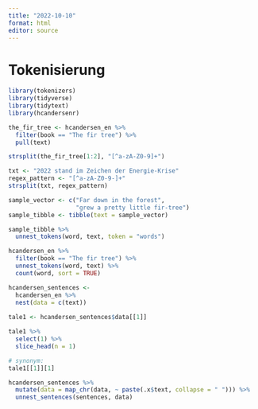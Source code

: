 ```yaml
---
title: "2022-10-10"
format: html
editor: source
---
```



# Tokenisierung

```r
library(tokenizers)
library(tidyverse)
library(tidytext)
library(hcandersenr)

the_fir_tree <- hcandersen_en %>%
  filter(book == "The fir tree") %>%
  pull(text)
```



```r
strsplit(the_fir_tree[1:2], "[^a-zA-Z0-9]+")
```


```r
txt <- "2022 stand im Zeichen der Energie-Krise"
regex_pattern <- "[^a-zA-Z0-9-]+"
strsplit(txt, regex_pattern)
```


```r
sample_vector <- c("Far down in the forest",
                   "grew a pretty little fir-tree")
sample_tibble <- tibble(text = sample_vector)
```


```r
sample_tibble %>%
  unnest_tokens(word, text, token = "words")
```


```r
hcandersen_en %>% 
  filter(book == "The fir tree") %>% 
  unnest_tokens(word, text) %>% 
  count(word, sort = TRUE)
```




```r
hcandersen_sentences <- 
  hcandersen_en %>%
  nest(data = c(text))
  
tale1 <- hcandersen_sentences$data[[1]]

tale1 %>% 
  select(1) %>% 
  slice_head(n = 1)

# synonym:
tale1[[1]][1]

```


```r
hcandersen_sentences %>% 
  mutate(data = map_chr(data, ~ paste(.x$text, collapse = " "))) %>% 
  unnest_sentences(sentences, data)
```

